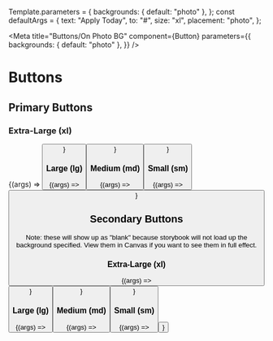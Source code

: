 
Template.parameters = {
  backgrounds: { default: "photo" },
};
const defaultArgs = {
  text: "Apply Today",
  to: "#",
  size: "xl",
  placement: "photo",
};

<Meta
  title="Buttons/On Photo BG"
  component={Button}
  parameters={{
    backgrounds: { default: "photo" },
  }}
/>

# Buttons

## Primary Buttons

### Extra-Large (xl)

<Canvas>
  <Story name="Primary XL" args={{ ...defaultArgs, size: "xl" }}>
    {(args) => <Button {...args} />}
  </Story>
</Canvas>

### Large (lg)

<Canvas>
  <Story name="Primary LG" args={{ ...defaultArgs, size: "lg" }}>
    {(args) => <Button {...args} />}
  </Story>
</Canvas>

### Medium (md)

<Canvas>
  <Story name="Primary MD" args={{ ...defaultArgs, size: "md" }}>
    {(args) => <Button {...args} />}
  </Story>
</Canvas>

### Small (sm)

<Canvas>
  <Story name="Primary SM" args={{ ...defaultArgs, size: "sm" }}>
    {(args) => <Button {...args} />}
  </Story>
</Canvas>

## Secondary Buttons

Note: these will show up as "blank" because storybook will not load up the background specified. View them in Canvas if you want to see them in full effect.

### Extra-Large (xl)

<Canvas>
  <Story name="Secondary XL" args={{ ...defaultArgs, size: "xl", secondary: true }}>
    {(args) => <Button {...args} />}
  </Story>
</Canvas>

### Large (lg)

<Canvas>
  <Story name="Secondary LG" args={{ ...defaultArgs, size: "lg", secondary: true }}>
    {(args) => <Button {...args} />}
  </Story>
</Canvas>

### Medium (md)

<Canvas>
  <Story name="Secondary MD" args={{ ...defaultArgs, size: "md", secondary: true }}>
    {(args) => <Button {...args} />}
  </Story>
</Canvas>

### Small (sm)

<Canvas>
  <Story name="Secondary SM" args={{ ...defaultArgs, size: "sm", secondary: true }}>
    {(args) => <Button {...args} />}
  </Story>
</Canvas>
